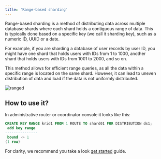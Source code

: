 ```yaml
---
title: 'Range-based sharding'
---
```


Range-based sharding is a method of distributing data across multiple database shards where each shard holds a contiguous range of data. This is typically done based on a specific key (we call it sharding key), such as a numeric ID, UUID or a date.

For example, if you are sharding a database of user records by user ID, you might have one shard that holds users with IDs from 1 to 1000, another shard that holds users with IDs from 1001 to 2000, and so on.

This method allows for efficient range queries, as all the data within a specific range is located on the same shard. However, it can lead to uneven distribution of data and load if the data is not uniformly distributed.

![ranged](/images/balancing_ranged.png "range-based approach")

## How to use it?

In administrative router or coordinator console it looks like this:

```sql
CREATE KEY RANGE krid1 FROM 1 ROUTE TO shard01 FOR DISTRIBUTION ds1;
 add key range 
---------------
 bound -> 1
(1 row)
```

For clarity, we recommend you take a look [get started](/welcome/get_started) guide.